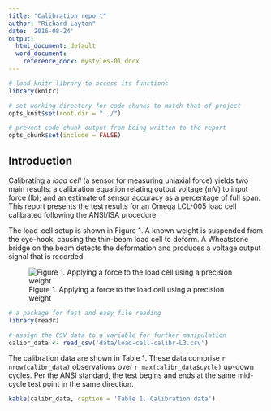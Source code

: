```yaml
---
title: "Calibration report"
author: "Richard Layton"
date: '2016-08-24'
output:
  html_document: default
  word_document:
    reference_docx: mystyles-01.docx
---
```


```r
# load knitr library to access its functions
library(knitr) 

# set working directory for code chunks to match that of project
opts_knit$set(root.dir = "../")

# prevent code chunk output from being written to the report
opts_chunk$set(include = FALSE)
```

## Introduction

Calibrating a *load cell* (a sensor for measuring uniaxial force) yields two main results: a calibration equation relating output voltage (mV) to input force (lb); and an estimate of sensor accuracy as a percentage of full span. This report presents the test results for an Omega LCL-005 load cell calibrated following the ANSI/ISA procedure.

The load-cell setup is shown in Figure 1. A known weight is suspended from the eye-hook, causing the thin-beam load cell to deform. A Wheatstone bridge on the beam detects the deformation and produces a voltage output signal that is  recorded.

![Figure 1. Applying a force to the load cell using a precision weight](load-cell-setup-smaller.png)

```r
# a package for fast and easy file reading
library(readr)

# assign the CSV data to a variable for further manipulation
calibr_data <- read_csv('data/load-cell-calibr-L3.csv')
```

The calibration data are shown in Table 1. These data comprise `r nrow(calibr_data)` observations over `r max(calibr_data$cycle)` up-down cycles. Per the ANSI standard, the test begins and ends at the same mid-cycle test point in the same direction. 

```r
kable(calibr_data, caption = 'Table 1. Calibration data')
```

 










